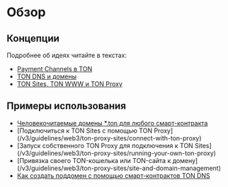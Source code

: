 # Обзор

## Концепции

Подробнее об идеях читайте в текстах:

- [Payment Channels в TON](https://blog.ton.org/ton-payments)
- [TON DNS и домены](/v3/guidelines/web3/ton-dns/dns)
- [TON Sites, TON WWW и TON Proxy](https://blog.ton.org/ton-sites)

## Примеры использования

- [Человекочитаемые домены \*.ton для любого смарт-контракта](/v3/guidelines/web3/ton-dns/dns)
- [Подключиться к TON Sites с помощью TON Proxy] (/v3/guidelines/web3/ton-proxy-sites/connect-with-ton-proxy)
- [Запуск собственного TON Proxy для подключения к TON Sites] (/v3/guidelines/web3/ton-proxy-sites/running-your-own-ton-proxy)
- [Привязка своего TON-кошелька или TON-сайта к домену] (/v3/guidelines/web3/ton-proxy-sites/site-and-domain-management)
- [Как создать поддомен с помощью смарт-контрактов TON DNS](/v3/guidelines/web3/ton-proxy-sites/site-and-domain-management#how-to-set-up-subdomains)
